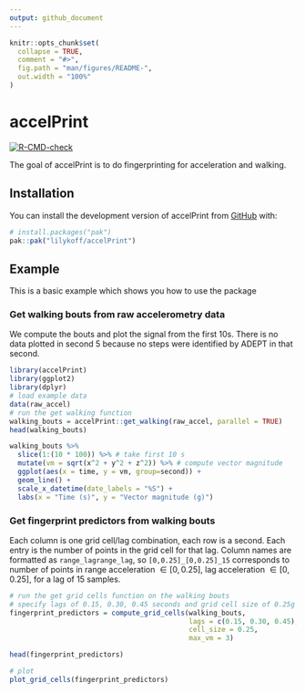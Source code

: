 ```yaml
---
output: github_document
---
```


<!-- README.md is generated from README.Rmd. Please edit that file -->

```r
knitr::opts_chunk$set(
  collapse = TRUE,
  comment = "#>",
  fig.path = "man/figures/README-",
  out.width = "100%"
)
```

# accelPrint

<!-- badges: start -->
[![R-CMD-check](https://github.com/lilykoff/accelPrint/actions/workflows/R-CMD-check.yaml/badge.svg)](https://github.com/lilykoff/accelPrint/actions/workflows/R-CMD-check.yaml)
<!-- badges: end -->

The goal of accelPrint is to do fingerprinting for acceleration and walking.

## Installation

You can install the development version of accelPrint from [GitHub](https://github.com/) with:

```r
# install.packages("pak")
pak::pak("lilykoff/accelPrint")
```

## Example

This is a basic example which shows you how to use the package

### Get walking bouts from raw accelerometry data 

We compute the bouts and plot the signal from the first 10s. There is no data plotted in second 5 because no steps were identified by ADEPT in that second. 

```r
library(accelPrint)
library(ggplot2)
library(dplyr)
# load example data 
data(raw_accel)
# run the get walking function
walking_bouts = accelPrint::get_walking(raw_accel, parallel = TRUE)
head(walking_bouts) 

walking_bouts %>% 
  slice(1:(10 * 100)) %>% # take first 10 s 
  mutate(vm = sqrt(x^2 + y^2 + z^2)) %>% # compute vector magnitude
  ggplot(aes(x = time, y = vm, group=second)) + 
  geom_line() + 
  scale_x_datetime(date_labels = "%S") + 
  labs(x = "Time (s)", y = "Vector magnitude (g)")

```

### Get fingerprint predictors from walking bouts 

Each column is one grid cell/lag combination, each row is a second. Each entry is the number of points in the grid cell for that lag. Column names are formatted as `range_lagrange_lag`, so `[0,0.25]_[0,0.25]_15` corresponds to number of points in range acceleration $\in [0,0.25]$, lag acceleration $\in [0,0.25]$, for a lag of 15 samples. 

```r
# run the get grid cells function on the walking bouts
# specify lags of 0.15, 0.30, 0.45 seconds and grid cell size of 0.25g 
fingerprint_predictors = compute_grid_cells(walking_bouts, 
                                            lags = c(0.15, 0.30, 0.45), 
                                            cell_size = 0.25,
                                            max_vm = 3)

head(fingerprint_predictors) 
```


```r
# plot 
plot_grid_cells(fingerprint_predictors)
```

